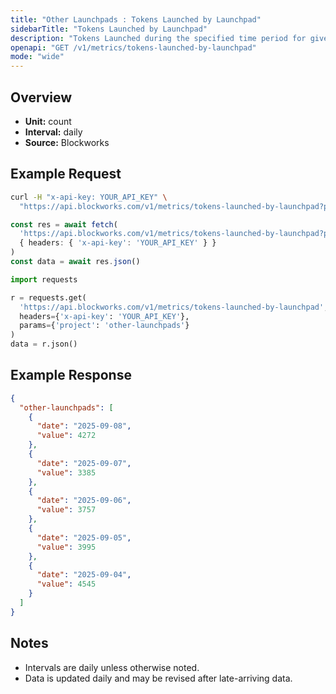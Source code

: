 ```yaml
---
title: "Other Launchpads : Tokens Launched by Launchpad"
sidebarTitle: "Tokens Launched by Launchpad"
description: "Tokens Launched during the specified time period for given launchpad."
openapi: "GET /v1/metrics/tokens-launched-by-launchpad"
mode: "wide"
---
```


## Overview

- **Unit:** count
- **Interval:** daily
- **Source:** Blockworks

## Example Request

<CodeGroup>

```bash cURL
curl -H "x-api-key: YOUR_API_KEY" \
  "https://api.blockworks.com/v1/metrics/tokens-launched-by-launchpad?project=other-launchpads"
```

```typescript TypeScript
const res = await fetch(
  'https://api.blockworks.com/v1/metrics/tokens-launched-by-launchpad?project=other-launchpads',
  { headers: { 'x-api-key': 'YOUR_API_KEY' } }
)
const data = await res.json()
```

```python Python
import requests

r = requests.get(
  'https://api.blockworks.com/v1/metrics/tokens-launched-by-launchpad',
  headers={'x-api-key': 'YOUR_API_KEY'},
  params={'project': 'other-launchpads'}
)
data = r.json()
```

</CodeGroup>

## Example Response

```json
{
  "other-launchpads": [
    {
      "date": "2025-09-08",
      "value": 4272
    },
    {
      "date": "2025-09-07",
      "value": 3385
    },
    {
      "date": "2025-09-06",
      "value": 3757
    },
    {
      "date": "2025-09-05",
      "value": 3995
    },
    {
      "date": "2025-09-04",
      "value": 4545
    }
  ]
}
```

## Notes
- Intervals are daily unless otherwise noted.
- Data is updated daily and may be revised after late-arriving data.
